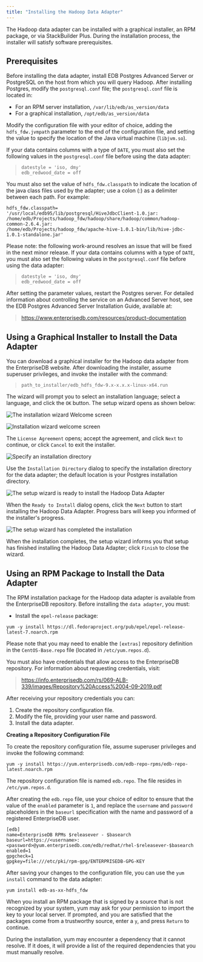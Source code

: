 ```yaml
---
title: "Installing the Hadoop Data Adapter"
---
```


<div id="installing_the_hadoop_data_adapter" class="registered_link"></div>


The Hadoop data adapter can be installed with a graphical installer, an RPM package, or via StackBuilder Plus. During the installation process, the installer will satisfy software prerequisites.

<div id="prerequisites" class="registered_link"></div>

## Prerequisites

Before installing the data adapter, install EDB Postgres Advanced Server or PostgreSQL on the host from which you will query Hadoop. After installing Postgres, modify the `postgresql.conf` file; the `postgresql.conf` file is located in:

  - For an RPM server installation, `/var/lib/edb/as_version/data`
  - For a graphical installation, `/opt/edb/as_version/data`

Modify the configuration file with your editor of choice, adding the `hdfs_fdw.jvmpath` parameter to the end of the configuration file, and setting the value to specify the location of the Java virtual machine (`libjvm.so`).

If your data contains columns with a type of `DATE`, you must also set the following values in the `postgresql.conf` file before using the data adapter:

> `datestyle = 'iso, dmy'`  
> `edb_redwood_date = off`

You must also set the value of `hdfs_fdw.classpath` to indicate the location of the java class files used by the adapter; use a colon (:) as a delimiter between each path. For example:

``` text
hdfs_fdw.classpath=
'/usr/local/edb95/lib/postgresql/HiveJdbcClient-1.0.jar: /home/edb/Projects/hadoop_fdw/hadoop/share/hadoop/common/hadoop-common-2.6.4.jar:
/home/edb/Projects/hadoop_fdw/apache-hive-1.0.1-bin/lib/hive-jdbc-1.0.1-standalone.jar'
```

Please note: the following work-around resolves an issue that will be fixed in the next minor release. If your data contains columns with a type of `DATE`, you must also set the following values in the `postgresql.conf` file before using the data adapter:

> `datestyle = 'iso, dmy'`  
> `edb_redwood_date = off`

After setting the parameter values, restart the Postgres server. For detailed information about controlling the service on an Advanced Server host, see the EDB Postgres Advanced Server Installation Guide, available at:

> <https://www.enterprisedb.com/resources/product-documentation>

<div id="using_a_graphical_installer_to_install_the_data_adapter" class="registered_link"></div>

## Using a Graphical Installer to Install the Data Adapter

You can download a graphical installer for the Hadoop data adapter from the EnterpriseDB website. After downloading the installer, assume superuser privileges, and invoke the installer with the command:

> `path_to_installer/edb_hdfs_fdw-9.x-x.x.x-linux-x64.run`

The wizard will prompt you to select an installation language; select a language, and click the `OK` button. The setup wizard opens as shown below:

![*The installation wizard Welcome screen*](images/installation_wizard_welcome_screen.png)

![*Installation wizard welcome screen*](images/the_installation_wizard_welcome_screen.png)

The `License Agreement` opens; accept the agreement, and click `Next` to continue, or click `Cancel` to exit the installer.

![*Specify an installation directory*](images/specify_an_installation_directory.png)

Use the `Installation Directory` dialog to specify the installation directory for the data adapter; the default location is your Postgres installation directory.

![*The setup wizard is ready to install the Hadoop Data Adapter*](images/setup_wizard_ready.png)

When the `Ready to Install` dialog opens, click the `Next` button to start installing the Hadoop Data Adapter. Progress bars will keep you informed of the installer's progress.

![*The setup wizard has completed the installation*](images/installation_complete.png)

When the installation completes, the setup wizard informs you that setup has finished installing the Hadoop Data Adapter; click `Finish` to close the wizard.

<div id="using_an_rpm_package_to_install_the_data_adapter" class="registered_link"></div>

## Using an RPM Package to Install the Data Adapter

The RPM installation package for the Hadoop data adapter is available from the EnterpriseDB repository. Before installing the `data adapter`, you must:

  - Install the `epel-release` package:

<!-- end list -->

``` text
yum -y install https://dl.fedoraproject.org/pub/epel/epel-release-latest-7.noarch.rpm
```

Please note that you may need to enable the `[extras]` repository definition in the `CentOS-Base.repo` file (located in `/etc/yum.repos.d`).

You must also have credentials that allow access to the EnterpriseDB repository. For information about requesting credentials, visit:

> <https://info.enterprisedb.com/rs/069-ALB-339/images/Repository%20Access%2004-09-2019.pdf>

After receiving your repository credentials you can:

1.  Create the repository configuration file.
2.  Modify the file, providing your user name and password.
3.  Install the data adapter.

**Creating a Repository Configuration File**

To create the repository configuration file, assume superuser privileges and invoke the following command:

``` text
yum -y install https://yum.enterprisedb.com/edb-repo-rpms/edb-repo-latest.noarch.rpm
```

The repository configuration file is named `edb.repo`. The file resides in `/etc/yum.repos.d`.

After creating the `edb.repo` file, use your choice of editor to ensure that the value of the `enabled` parameter is `1`, and replace the `username` and `password` placeholders in the `baseurl` specification with the name and password of a registered EnterpriseDB user.

``` text
[edb]
name=EnterpriseDB RPMs $releasever - $basearch
baseurl=https://<username>:<password>@yum.enterprisedb.com/edb/redhat/rhel-$releasever-$basearch
enabled=1
gpgcheck=1
gpgkey=file:///etc/pki/rpm-gpg/ENTERPRISEDB-GPG-KEY
```

After saving your changes to the configuration file, you can use the `yum install` command to the data adapter:

``` text
yum install edb-as-xx-hdfs_fdw
```

When you install an RPM package that is signed by a source that is not recognized by your system, yum may ask for your permission to import the key to your local server. If prompted, and you are satisfied that the packages come from a trustworthy source, enter a `y`, and press `Return` to continue.

During the installation, yum may encounter a dependency that it cannot resolve. If it does, it will provide a list of the required dependencies that you must manually resolve.
